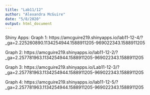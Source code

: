 ```yaml
---
title: "Lab11/12"
author: "Alexandra McGuire"
date: "5/8/2020"
output: html_document
---
```


Shiny Apps:
Graph 1: 
https://amcguire219.shinyapps.io/lab11-12-4/?_ga=2.225260890.1134254944.1588911205-969022343.1588911205

Graph 2:
https://amcguire219.shinyapps.io/lab11-12-2/?_ga=2.257781963.1134254944.1588911205-969022343.1588911205

Graph 3:
https://amcguire219.shinyapps.io/Lab11-12-3/?_ga=2.257781963.1134254944.1588911205-969022343.1588911205

Graph 4:
https://amcguire219.shinyapps.io/lab11-12-5/?_ga=2.257781963.1134254944.1588911205-969022343.1588911205
